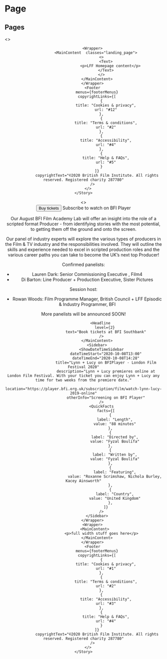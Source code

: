 




<Meta title="Pattern Library|Page Examples/3 London Film Festival" component={MainContent} />

# Page


## Pages

<Preview>
    <Story name="1 Landing Page">
        <>
            <Header navItems={navItems} quickLinks={quickLinksData} overlay={true} />
            <Hero
                withHeader
                image1920x1080="https://staging.core-cms.bfi.digital/sites/default/files/styles/responsive/public/1920/1080/1/2020-03/Hero.jpg"
                image192x108="https://staging.core-cms.bfi.digital/sites/default/files/styles/responsive/public/192/108/1/2020-03/Hero.jpg"
                headline="London Film Festival"
            />
            
            <Wrapper>
               <MainContent  classes="landing_page">
                    <>
                        <Text>
                            <p>LFF Homepage content</p>
                        </Text>
                    </>
                </MainContent>
            </Wrapper>
            <Footer
                menus={footerMenus}
                copyrightLinks={[
                    {
                        title: "Cookies & privacy",
                        url: "#12"
                    },
                    {
                        title: "Terms & conditions",
                        url: "#2"
                    },
                    {
                        title: "Accessibility",
                        url: "#4"
                    },
                    {
                        title: "Help & FAQs",
                        url: "#5"
                    }
                ]}
                copyrightText="©2020 British Film Institute. All rights reserved. Registered charity 287780"
            />
        </>
    </Story>
</Preview>

<Preview>
    <Story name="2 Show Page Example 1">
        <>
            <Header navItems={navItems} quickLinks={quickLinksData} />
            <Hero
                image1920x1080="https://www.bfi.org.uk/sites/bfi.org.uk/files/styles/api_16x9_full/public/news/whos-gonna-love-me-now-2016-003-saar-bowing-head-by-israeli-flag-1000x750.jpeg?itok=lXYQQz_5"
                image192x108="https://www.bfi.org.uk/sites/bfi.org.uk/files/styles/api_16x9_thumb/public/news/whos-gonna-love-me-now-2016-003-saar-bowing-head-by-israeli-flag-1000x750.jpeg?itok=lXYQQz_5"
                headline="Lynn + Lucy"
                standfirst="LFF Standfirst .... Lynn (Roxanne Scrimshaw) and Lucy (Nichola Burley) have been friends their whole lives; inseparable at school ...."
            >
                <Actions>
                    <Button url="/" level={1} colorScheme={1}>Buy tickets</Button>
                    <PlayButton playerPillar="subscription" url="https://player.bfi.org.uk/subscribe/9879" external={true} level={1} colorScheme={1}>Subscribe to watch on BFI Player</PlayButton>
                </Actions>
            </Hero>
            <Wrapper>           
                <MainContent>
                    <Text>
                        <p>Our August BFI Film Academy Lab will offer an insight into the role of a scripted format Producer - from identifying stories with the most potential, to getting them off the ground and onto the screen.</p>
                        <p>Our panel of industry experts will explore the various types of producers in the Film &amp; TV industry and the responsibilities involved. They will outline the skills and experience needed to excel in scripted production roles and the various career paths you can take to become the UK’s next top Producer!</p>
                        <p>Confirmed panelists:</p>
                        <ul>
                            <li>Lauren Dark: Senior Commissioning Executive , Film4</li>
                            <li>Di Barton: Line Producer + Production Executive, Sister Pictures</li>
                        </ul>
                        <p>Session host:</p>
                        <ul>
                            <li>Rowan Woods: Film Programme Manager, British Council + LFF Episodic &amp; Industry Programmer, BFI</li>
                        </ul>
                        <p>More panelists will be announced SOON!</p>
                    </Text>
                    
                    <Headline 
                        level={2} 
                        text="Book tickets at BFI Southbank"
                    />
                </MainContent>
                <Sidebar>
                    <ShowDateTimeSidebar
                        dateTimeStart="2020-10-08T13:00"
                        dateTimeEnd="2020-10-08T14:28"
                        title="Lynn + Lucy on BFIPlayer - London Film Festival 2020"
                        description="Lynn + Lucy premieres online at London Film Festival. With your ticket you can enjoy Lynn + Lucy any time for two weeks from the premiere date."
                        location="https://player.bfi.org.uk/subscription/film/watch-lynn-lucy-2019-online"
                        otherInfo="Screening on BFI Player"
                    />
                    <QuickFacts
                        facts={[
                            {
                                label: "Length",
                                value: "88 minutes"
                            },
                            {
                                label: "Directed by",
                                value: "Fyzal Boulifa"
                            },
                            {
                                label: "Written by",
                                value: "Fyzal Boulifa"
                            },
                            {
                                label: "Featuring",
                                value: "Roxanne Scrimshaw, Nichola Burley, Kacey Ainsworth"
                            },
                            {
                                label: "Country",
                                value: "United Kingdom"
                            },
                        ]}
                    />
                </Sidebar>
            </Wrapper>
            <Wrapper>
                <MainContent>  
                    <p>full width stuff goes here</p>
                </MainContent>
            </Wrapper>
            <Footer
                menus={footerMenus}
                copyrightLinks={[
                    {
                        title: "Cookies & privacy",
                        url: "#1"
                    },
                    {
                        title: "Terms & conditions",
                        url: "#2"
                    },
                    {
                        title: "Accessibility",
                        url: "#3"
                    },
                    {
                        title: "Help & FAQs",
                        url: "#4"
                    }
                ]}
                copyrightText="©2020 British Film Institute. All rights reserved. Registered charity 287780"
            />
        </>
    </Story>
</Preview>
